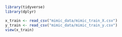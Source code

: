 ```r
library(tidyverse)
library(dplyr)
```

```r
x_train <- read_csv("mimic_data/mimic_train_X.csv")
y_train <- read_csv("mimic_data/mimic_train_y.csv")
view(x_train)
```


